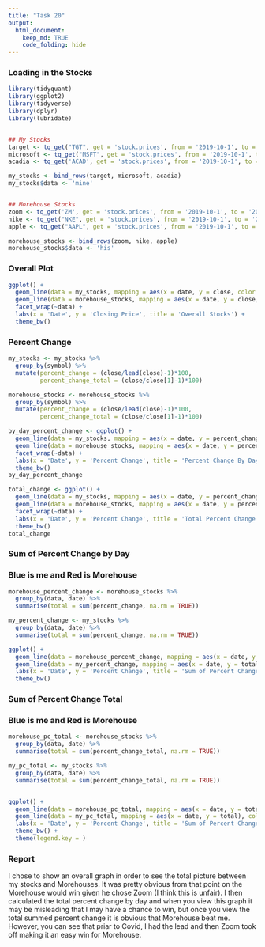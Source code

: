 ```yaml
---
title: "Task 20"
output: 
  html_document:
    keep_md: TRUE
    code_folding: hide
---
```

### Loading in the Stocks 
```r
library(tidyquant)
library(ggplot2)
library(tidyverse)
library(dplyr)
library(lubridate)


## My Stocks
target <- tq_get("TGT", get = 'stock.prices', from = '2019-10-1', to = '2020-11-3')
microsoft <- tq_get("MSFT", get = 'stock.prices', from = '2019-10-1', to = '2020-11-3')
acadia <- tq_get('ACAD', get = 'stock.prices', from = '2019-10-1', to = '2020-11-3')

my_stocks <- bind_rows(target, microsoft, acadia)
my_stocks$data <- 'mine'


## Morehouse Stocks
zoom <- tq_get('ZM', get = 'stock.prices', from = '2019-10-1', to = '2020-11-3' )
nike <- tq_get("NKE", get = 'stock.prices', from = '2019-10-1', to = '2020-11-3')
apple <- tq_get("AAPL", get = 'stock.prices', from = '2019-10-1', to = '2020-11-3')

morehouse_stocks <- bind_rows(zoom, nike, apple)
morehouse_stocks$data <- 'his'

```
### Overall Plot
```r
ggplot() +
  geom_line(data = my_stocks, mapping = aes(x = date, y = close, color = symbol)) +
  geom_line(data = morehouse_stocks, mapping = aes(x = date, y = close, color = symbol)) +
  facet_wrap(~data) +
  labs(x = 'Date', y = 'Closing Price', title = 'Overall Stocks') +
  theme_bw()

```
### Percent Change
```r
my_stocks <- my_stocks %>% 
  group_by(symbol) %>% 
  mutate(percent_change = (close/lead(close)-1)*100,
         percent_change_total = (close/close[1]-1)*100)

morehouse_stocks <- morehouse_stocks %>% 
  group_by(symbol) %>% 
  mutate(percent_change = (close/lead(close)-1)*100,
         percent_change_total = (close/close[1]-1)*100)

by_day_percent_change <- ggplot() +
  geom_line(data = my_stocks, mapping = aes(x = date, y = percent_change, color = symbol)) +
  geom_line(data = morehouse_stocks, mapping = aes(x = date, y = percent_change, color = symbol)) +
  facet_wrap(~data) +
  labs(x = 'Date', y = 'Percent Change', title = 'Percent Change By Day') +
  theme_bw()
by_day_percent_change

total_change <- ggplot() +
  geom_line(data = my_stocks, mapping = aes(x = date, y = percent_change_total, color = symbol)) +
  geom_line(data = morehouse_stocks, mapping = aes(x = date, y = percent_change_total, color = symbol)) +
  facet_wrap(~data) +
  labs(x = 'Date', y = 'Percent Change', title = 'Total Percent Change') +
  theme_bw()
total_change  
```
### Sum of Percent Change by Day
### Blue is me and Red is Morehouse
```r
morehouse_percent_change <- morehouse_stocks %>%
  group_by(data, date) %>% 
  summarise(total = sum(percent_change, na.rm = TRUE))

my_percent_change <- my_stocks %>% 
  group_by(data, date) %>% 
  summarise(total = sum(percent_change, na.rm = TRUE))

ggplot() +
  geom_line(data = morehouse_percent_change, mapping = aes(x = date, y = total), color = 'red') +
  geom_line(data = my_percent_change, mapping = aes(x = date, y = total), color = 'blue') +
  labs(x = 'Date', y = 'Percent Change', title = 'Sum of Percent Change By Day') +
  theme_bw()

```
### Sum of Percent Change Total
### Blue is me and Red is Morehouse
```r
morehouse_pc_total <- morehouse_stocks %>%
  group_by(data, date) %>% 
  summarise(total = sum(percent_change_total, na.rm = TRUE))

my_pc_total <- my_stocks %>% 
  group_by(data, date) %>% 
  summarise(total = sum(percent_change_total, na.rm = TRUE))


ggplot() +
  geom_line(data = morehouse_pc_total, mapping = aes(x = date, y = total), color = 'red') +
  geom_line(data = my_pc_total, mapping = aes(x = date, y = total), color = 'blue') +
  labs(x = 'Date', y = 'Percent Change', title = 'Sum of Percent Change Total') +
  theme_bw() +
  theme(legend.key = )

```
### Report
I chose to show an overall graph in order to see the total picture between my stocks and Morehouses. It was pretty obvious from that point on the Morehouse would win given he chose Zoom (I think this is unfair). I then calculated the total percent change by day and when you view this graph it may be misleading that I may have a chance to win, but once you view the total summed percent change it is obvious that Morehouse beat me. However, you can see that priar to Covid, I had the lead and then Zoom took off making it an easy win for Morehouse.
